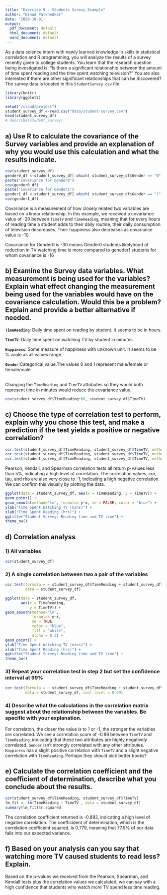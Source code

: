 ```yaml
---
title: "Exercise 9 - Students Surevy Example"
author: "Ninad Patkhedkar"
date: '2020-10-01'
output:
  pdf_document: default
  html_document: default
  word_document: default
---
```


As a data science intern with newly learned knowledge in skills in statistical correlation and R programming, you will analyze the results of a survey recently given to college students. You learn that the research question being investigated is: “Is there a significant relationship between the amount of time spent reading and the time spent watching television?” You are also interested if there are other significant relationships that can be discovered? The survey data is located in this `StudentSurvey.csv` file.

```r
library(knitr)
library(ggplot2)

setwd("/cloud/project")
student_survey_df <-read.csv("data/student-survey.csv")
head(student_survey_df)
# describe(student_survey)
```
## a) Use R to calculate the covariance of the Survey variables and provide an explanation of why you would use this calculation and what the results indicate.

```r
cov(student_survey_df)
gender0_df <-student_survey_df[ which( student_survey_df$Gender == "0"), ]
paste('Covariance for Gender0')
cov(gender0_df)
paste('Covariance for Gender1')
gender1_df <-student_survey_df[ which( student_survey_df$Gender == "1"), ]
cov(gender1_df)

```

Covariance is a measurement of how closely related two variables are based on a linear relationship. In this example, we received a covariance value of -20 between `TimeTV` and `TimeReading`, meaning that for every hours of reading time a student adds to their daily routine, their daily consumption of television descreases. Their happiness also decreases as covariance value is -10. 

Covariance for Gender0 is -30 means Gender0 students likelyhood of reduction in TV watching time is more compared to geneder1 students for whom covariance is -16

## b) Examine the Survey data variables. What measurement is being used for the variables? Explain what effect changing the measurement being used for the variables would have on the covariance calculation. Would this be a problem? Explain and provide a better alternative if needed.

**`TimeReading`**: Daily time spent on reading by student. It seems to be in hours.

**`TimeTV`**: Daily time spent on watching TV by student in minutes.

**`Happiness`**: Some measure of happiness with unknown unit. It seems to be % vaule as all values range.

**`Gender`**:Categorical value.The values 0 and 1 represent male/female or female/male.

<br> Changing the `TimeReading` and `TimeTV` attributes so they would both represent time in minutes would reduce the covariance value. 

```r
cov(student_survey_df$TimeReading*60, student_survey_df$TimeTV)
```
## c) Choose the type of correlation test to perform, explain why you chose this test, and make a prediction if the test yields a positive or negative correlation?

```r
cor.test(student_survey_df$TimeReading, student_survey_df$TimeTV, method = "pearson")
cor.test(student_survey_df$TimeReading, student_survey_df$TimeTV, method = "kendall")
cor.test(student_survey_df$TimeReading, student_survey_df$TimeTV, method = "spearman")
```

Pearson, Kendall, and Spearman correlation tests all return p-values less than 5%, indicating a high level of correlation. The correlation values, cor, tau, and rho are also very close to -1, indicating a high negative correlation. We can confirm this visually by plotting the data. 


```r
ggplot(data = student_survey_df, aes(x = TimeReading, y = TimeTV)) + 
geom_point() + 
geom_smooth(method='lm', formula= y~x, se = FALSE, color = "blue") + 
ylab("Time Spent Watching TV (mins)") +
xlab("Time Spent Reading (hrs)") + 
ggtitle("Student Survey: Reading time and TV time") +
theme_bw()
```

## d) Correlation analyss
    
### 1) All variables
    
```r

cor(student_survey_df)
```

### 2) A single correlation between two a pair of the variables
        
```r
cor.test(formula = ~ student_survey_df$TimeReading + student_survey_df$TimeTV,
         data = student_survey_df)

ggplot(data = student_survey_df, 
       aes(x = TimeReading, 
           y = TimeTV)) + 
geom_smooth(method='lm', 
            formula= y~x, 
            se = TRUE, 
            color = "blue", 
            fill = "white", 
            alpha = 0.3) + 
geom_point() + 
ylab("Time Spent Watching TV (mins)") +
xlab("Time Spent Reading (hrs)") + 
ggtitle("Student Survey: Reading time and TV time") +
theme_bw()
```
    
### 3) Repeat your correlation test in step 2 but set the confidence interval at 99%
    
```r
cor.test(formula = ~ student_survey_df$TimeReading + student_survey_df$TimeTV,
         data = student_survey_df, conf.level = 0.99)
```
    

### 4) Describe what the calculations in the correlation matrix suggest about the relationship between the variables. Be specific with your explanation.

For correlaton, the closer the value is to 1 or -1, the stronger the variables are correlated. We see a correlation score of -0.88 between `TimeTV` and `TimeReading`, indicating that these two attributes are highly negatively correlated. `Gender` isn't strongly correlated with any other attributes. `Happiness` has a slight positive correlation with `TimeTV` and a slight negative correlation with `TimeReading`. Perhaps they should pick better books?

## e) Calculate the correlation coefficient and the coefficient of determination, describe what you conclude about the results.


```r
cor(student_survey_df$TimeReading, student_survey_df$TimeTV)
lm_fit <- lm(TimeReading ~ TimeTV , data = student_survey_df)
summary(lm_fit)$r.squared
```
The correlation coefficient returned is -0.883, indicating a high level of negative correlation. 
The coefficident of determination, which is the correlation coefficeint squared, is 0.779, meaning that 77.9% of our data falls into our expected variance.


## f) Based on your analysis can you say that watching more TV caused students to read less? Explain.

Based on the p-values we received from the Pearson, Spearman, and Kendall tests plus the correlation values we calculated, we can say with a high confidence that students who watch more TV spend less time reading. 
